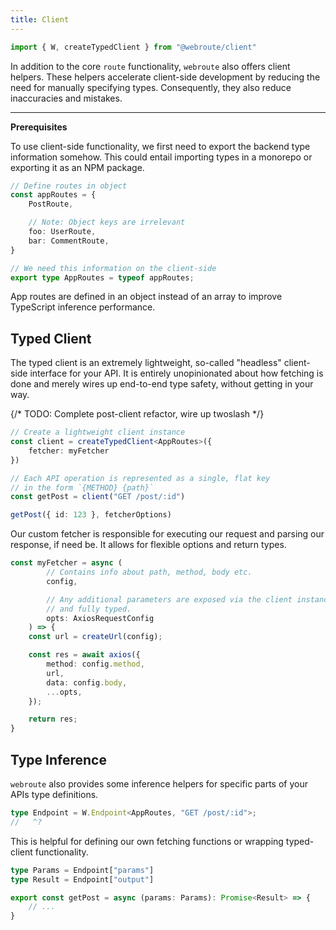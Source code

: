 ```yaml
---
title: Client
---
```


```ts
import { W, createTypedClient } from "@webroute/client"
```

In addition to the core `route` functionality, `webroute` also offers client helpers. These helpers accelerate client-side development by reducing the need for manually specifying types. Consequently, they also reduce inaccuracies and mistakes.

---


**Prerequisites**

To use client-side functionality, we first need to export the backend type information somehow. This could entail importing types in a monorepo or exporting it as an NPM package.

```ts title="backend/routes.ts"
// Define routes in object
const appRoutes = {
	PostRoute,

	// Note: Object keys are irrelevant
	foo: UserRoute,
	bar: CommentRoute,
}

// We need this information on the client-side
export type AppRoutes = typeof appRoutes;
```

<Callout>
App routes are defined in an object instead of an array to improve TypeScript inference performance.
</Callout>


## Typed Client

The typed client is an extremely lightweight, so-called "headless" client-side interface for your API. It is entirely unopinionated about how fetching is done and merely wires up end-to-end type safety, without getting in your way.

{/* TODO: Complete post-client refactor, wire up twoslash */}

```ts title="react-app/api-client.ts"
// Create a lightweight client instance
const client = createTypedClient<AppRoutes>({
	fetcher: myFetcher
})

// Each API operation is represented as a single, flat key
// in the form `{METHOD} {path}`
const getPost = client("GET /post/:id")

getPost({ id: 123 }, fetcherOptions)
```

Our custom fetcher is responsible for executing our request and parsing our response, if need be. It allows for flexible options and return types.

```ts
const myFetcher = async (
		// Contains info about path, method, body etc.
		config,

		// Any additional parameters are exposed via the client instance
		// and fully typed.
		opts: AxiosRequestConfig
	) => {
	const url = createUrl(config);

	const res = await axios({
		method: config.method,
		url,
		data: config.body,
		...opts,
	});

	return res;
}
```

## Type Inference

`webroute` also provides some inference helpers for specific parts of your APIs type definitions.

```ts
type Endpoint = W.Endpoint<AppRoutes, "GET /post/:id">;
//   ^?
```

This is helpful for defining our own fetching functions or wrapping typed-client functionality.

```ts
type Params = Endpoint["params"]
type Result = Endpoint["output"]

export const getPost = async (params: Params): Promise<Result> => {
	// ...
}
```